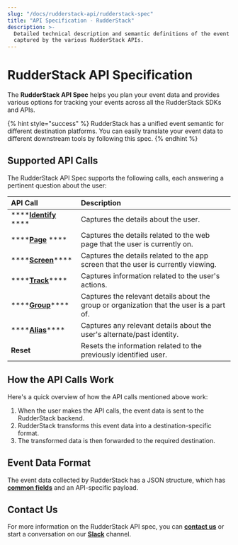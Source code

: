```yaml
---
slug: "/docs/rudderstack-api/rudderstack-spec"
title: "API Specification - RudderStack"
description: >-
  Detailed technical description and semantic definitions of the event data
  captured by the various RudderStack APIs.
---
```


# RudderStack API Specification

The **RudderStack API Spec** helps you plan your event data and provides various options for tracking your events across all the RudderStack SDKs and APIs.

{% hint style="success" %}
RudderStack has a unified event semantic for different destination platforms. You can easily translate your event data to different downstream tools by following this spec.
{% endhint %}

## Supported API Calls

The RudderStack API Spec supports the following calls, each answering a pertinent question about the user:

| **API Call**                                 | **Description**                                                                           |
| :------------------------------------------- | :---------------------------------------------------------------------------------------- |
| \*\*\*\*[**Identify**](identify.md) \*\*\*\* | Captures the details about the user.                                                      |
| \*\*\*\*[**Page**](page.md) \*\*\*\*         | Captures the details related to the web page that the user is currently on.               |
| \*\*\*\*[**Screen**](screen.md)\*\*\*\*      | Captures the details related to the app screen that the user is currently viewing.        |
| \*\*\*\*[**Track**](track.md)\*\*\*\*        | Captures information related to the user's actions.                                       |
| \*\*\*\*[**Group**](group.md)\*\*\*\*        | Captures the relevant details about the group or organization that the user is a part of. |
| \*\*\*\*[**Alias**](alias.md)\*\*\*\*        | Captures any relevant details about the user's alternate/past identity.                   |
| **Reset**                                    | Resets the information related to the previously identified user.                         |

## How the API Calls Work

Here's a quick overview of how the API calls mentioned above work:

1. When the user makes the API calls, the event data is sent to the RudderStack backend.
2. RudderStack transforms this event data into a destination-specific format.
3. The transformed data is then forwarded to the required destination.

## Event Data Format

The event data collected by RudderStack has a JSON structure, which has [**common fields**](common-fields.md) and an API-specific payload.

## Contact Us

For more information on the RudderStack API spec, you can [**contact us**](mailto:%20docs@rudderstack.com) or start a conversation on our [**Slack**](https://resources.rudderstack.com/join-rudderstack-slack) channel.
